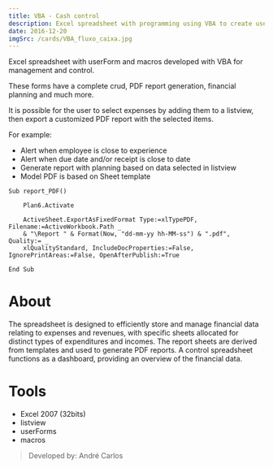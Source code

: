 ```yaml
---
title: VBA - Cash control
description: Excel spreadsheet with programming using VBA to create userForms and macros with functions to generate PDF report, CNPJ query and auto-filling of fields.
date: 2016-12-20
imgSrc: /cards/VBA_fluxo_caixa.jpg
---
```


Excel spreadsheet with userForm and macros developed with VBA for management and control.

These forms have a complete crud, PDF report generation, financial planning and much more.

It is possible for the user to select expenses by adding them to a listview, then export a customized PDF report with the selected items.

For example:
  - Alert when employee is close to experience
  - Alert when due date and/or receipt is close to date
  - Generate report with planning based on data selected in listview
  - Model PDF is based on Sheet template

```VBA
Sub report_PDF()

    Plan6.Activate
    
    ActiveSheet.ExportAsFixedFormat Type:=xlTypePDF, Filename:=ActiveWorkbook.Path _
    & "\Report " & Format(Now, "dd-mm-yy hh-MM-ss") & ".pdf", Quality:= _
    xlQualityStandard, IncludeDocProperties:=False, IgnorePrintAreas:=False, OpenAfterPublish:=True

End Sub
```

# About
The spreadsheet is designed to efficiently store and manage financial data relating to expenses and revenues, with specific sheets allocated for distinct types of expenditures and incomes. 
The report sheets are derived from templates and used to generate PDF reports. A control spreadsheet functions as a dashboard, providing an overview of the financial data.

# Tools
 - Excel 2007 (32bits)
 - listview
 - userForms
 - macros

> Developed by: André Carlos